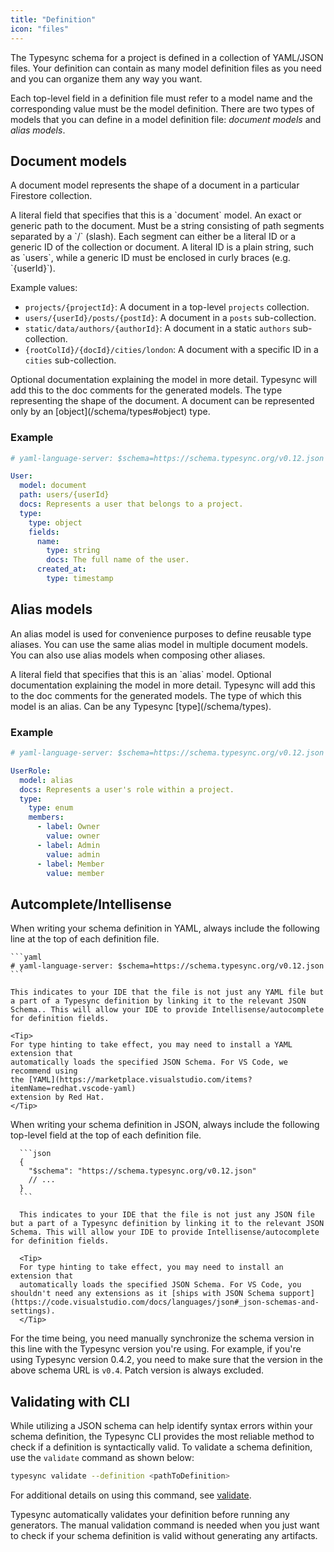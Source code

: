 ```yaml
---
title: "Definition"
icon: "files"
---
```


The Typesync schema for a project is defined in a collection of YAML/JSON files. Your definition can contain as many model definition files as you need and you can organize them any way you want.

Each top-level field in a definition file must refer to a model name and the corresponding value must be the model definition. There are two types of models that you can define in a model definition file: _document models_ and _alias models_.

## Document models

A document model represents the shape of a document in a particular Firestore collection.

<ParamField path="model" type='"document"' required>
  A literal field that specifies that this is a `document` model.
</ParamField>

<ParamField path="path" type="string" required>
An exact or generic path to the document. Must be a string consisting of path segments separated by a `/` (slash). Each segment can either be a literal ID or a generic ID of the collection or document. A literal ID is a plain string, such as `users`, while a generic ID must be enclosed in curly braces (e.g. `{userId}`).

Example values:

- `projects/{projectId}`: A document in a top-level `projects` collection.
- `users/{userId}/posts/{postId}`: A document in a `posts` sub-collection.
- `static/data/authors/{authorId}`: A document in a static `authors` sub-collection.
- `{rootColId}/{docId}/cities/london`: A document with a specific ID in a `cities` sub-collection.

</ParamField>

<ParamField path="docs" type="string">
  Optional documentation explaining the model in more detail. Typesync will add
  this to the doc comments for the generated models.
</ParamField>

<ParamField path="type" type="hash" required>
  The type representing the shape of the document. A document can be represented
  only by an [object](/schema/types#object) type.
</ParamField>

### Example

```yaml user.yml
# yaml-language-server: $schema=https://schema.typesync.org/v0.12.json

User:
  model: document
  path: users/{userId}
  docs: Represents a user that belongs to a project.
  type:
    type: object
    fields:
      name:
        type: string
        docs: The full name of the user.
      created_at:
        type: timestamp
```

## Alias models

An alias model is used for convenience purposes to define reusable type aliases. You can use the same alias model in multiple document models. You can also use alias models when composing other aliases.

<ParamField path="model" type='"alias"' required>
  A literal field that specifies that this is an `alias` model.
</ParamField>

<ParamField path="docs" type="string">
  Optional documentation explaining the model in more detail. Typesync will add
  this to the doc comments for the generated models.
</ParamField>

<ParamField path="type" type="string | hash" required>
  The type of which this model is an alias. Can be any Typesync
  [type](/schema/types).
</ParamField>

### Example

```yaml user.yml
# yaml-language-server: $schema=https://schema.typesync.org/v0.12.json

UserRole:
  model: alias
  docs: Represents a user's role within a project.
  type:
    type: enum
    members:
      - label: Owner
        value: owner
      - label: Admin
        value: admin
      - label: Member
        value: member
```

## Autcomplete/Intellisense

<Tabs>
  <Tab title="YAML definition">
    When writing your schema definition in YAML, always include the following line at the top
    of each definition file.

    ```yaml
    # yaml-language-server: $schema=https://schema.typesync.org/v0.12.json
    ```

    This indicates to your IDE that the file is not just any YAML file but a part of a Typesync definition by linking it to the relevant JSON Schema.. This will allow your IDE to provide Intellisense/autocomplete for definition fields.

    <Tip>
    For type hinting to take effect, you may need to install a YAML extension that
    automatically loads the specified JSON Schema. For VS Code, we recommend using
    the [YAML](https://marketplace.visualstudio.com/items?itemName=redhat.vscode-yaml)
    extension by Red Hat.
    </Tip>

  </Tab>

  <Tab title="JSON definition">
    When writing your schema definition in JSON, always include the following top-level field at the top
    of each definition file.

      ```json
      {
        "$schema": "https://schema.typesync.org/v0.12.json"
        // ...
      }
      ```

      This indicates to your IDE that the file is not just any JSON file but a part of a Typesync definition by linking it to the relevant JSON Schema. This will allow your IDE to provide Intellisense/autocomplete for definition fields.

      <Tip>
      For type hinting to take effect, you may need to install an extension that
      automatically loads the specified JSON Schema. For VS Code, you shouldn't need any extensions as it [ships with JSON Schema support](https://code.visualstudio.com/docs/languages/json#_json-schemas-and-settings).
      </Tip>

  </Tab>
</Tabs>

For the time being, you need manually synchronize the schema version in this
line with the Typesync version you're using. For example, if you're using
Typesync version 0.4.2, you need to make sure that the version in the above
schema URL is `v0.4`. Patch version is always excluded.

## Validating with CLI

While utilizing a JSON schema can help identify syntax errors within your schema definition, the Typesync CLI provides the most reliable method to check if a definition is syntactically valid. To validate a schema definition, use the `validate` command as shown below:

```bash
typesync validate --definition <pathToDefinition>
```

For additional details on using this command, see [validate](/cli/validate).

<Note>

Typesync automatically validates your definition before running any generators. The manual validation command is needed when you just want to check if your schema definition is valid without generating any artifacts.

</Note>
